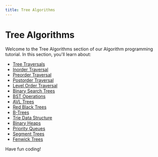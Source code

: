 ```yaml
---
title: Tree Algorithms
---
```


# Tree Algorithms

Welcome to the Tree Algorithms section of our Algorithm programming tutorial. In this section, you'll learn about:

- [Tree Traversals](./0-tree-traversals.mdx)
- [Inorder Traversal](./1-inorder-traversal.mdx)
- [Preorder Traversal](./2-preorder-traversal.mdx)
- [Postorder Traversal](./3-postorder-traversal.mdx)
- [Level Order Traversal](./4-level-order-traversal.mdx)
- [Binary Search Trees](./5-binary-search-trees.mdx)
- [BST Operations](./6-bst-operations.mdx)
- [AVL Trees](./7-avl-trees.mdx)
- [Red Black Trees](./8-red-black-trees.mdx)
- [B-Trees](./9-b-trees.mdx)
- [Trie Data Structure](./10-trie-data-structure.mdx)
- [Binary Heaps](./11-binary-heaps.mdx)
- [Priority Queues](./12-priority-queues.mdx)
- [Segment Trees](./13-segment-trees.mdx)
- [Fenwick Trees](./14-fenwick-trees.mdx)

Have fun coding!